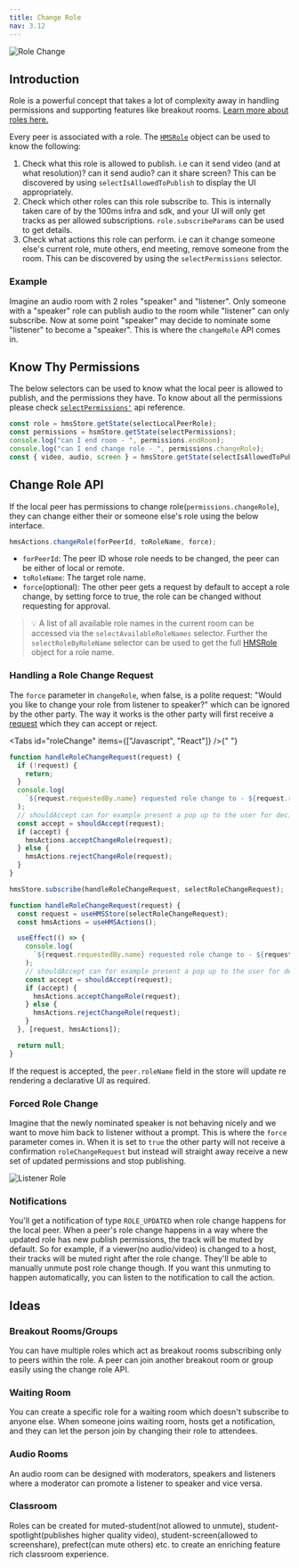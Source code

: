 ```yaml
---
title: Change Role
nav: 3.12
---
```


![Role Change](/guides/role-change.png)

## Introduction

Role is a powerful concept that takes a lot of complexity away in handling permissions and supporting features like breakout rooms. [Learn more about roles here.](../foundation/templates-and-roles)

Every peer is associated with a role. The [`HMSRole`](/api-reference/javascript/v2/interfaces/HMSRole) object can be used to know the following:

1. Check what this role is allowed to publish. i.e can it send video (and at what resolution)? can it send audio? can it share screen? This can be discovered by using `selectIsAllowedToPublish` to display the UI appropriately.
2. Check which other roles can this role subscribe to. This is internally taken care of by the 100ms infra and sdk, and your UI will only get tracks as per allowed subscriptions. `role.subscribeParams` can be used to get details.
3. Check what actions this role can perform. i.e can it change someone else's current role, mute others, end meeting, remove someone from the room. This can be discovered by using the `selectPermissions` selector.

### Example

Imagine an audio room with 2 roles "speaker" and "listener". Only someone with a "speaker" role can publish audio to the room while "listener" can only subscribe.
Now at some point "speaker" may decide to nominate some "listener" to become a "speaker". This is where the `changeRole` API comes in.

## Know Thy Permissions

The below selectors can be used to know what the local peer is allowed to publish, and the permissions they have. To know about all the
permissions please check [`selectPermissions'`](../../../api-reference/javascript/v2/home/content#select-permissions) api reference.

```js
const role = hmsStore.getState(selectLocalPeerRole);
const permissions = hsmStore.getState(selectPermissions);
console.log("can I end room - ", permissions.endRoom);
console.log("can I end change role - ", permissions.changeRole);
const { video, audio, screen } = hmsStore.getState(selectIsAllowedToPublish);
```

## Change Role API

If the local peer has permissions to change role(`permissions.changeRole`), they can change either their or someone else's role using
the below interface.

```js
hmsActions.changeRole(forPeerId, toRoleName, force);
```

- `forPeerId`: The peer ID whose role needs to be changed, the peer can be either of local or remote.
- `toRoleName`: The target role name.
- `force`(optional): The other peer gets a request by default to accept a role change, by setting force to true, the role can be changed
  without requesting for approval.

> 💡 A list of all available role names in the current room can be accessed via the `selectAvailableRoleNames` selector. Further the `selectRoleByRoleName`
> selector can be used to get the full [HMSRole](/api-reference/javascript/v2/interfaces/HMSRole) object for a role name.

### Handling a Role Change Request

The `force` parameter in `changeRole`, when false, is a polite request: "Would you like to change your role from listener to speaker?" which can be ignored by the other party.
The way it works is the other party will first receive a [request](/api-reference/javascript/v2/interfaces/HMSRoleChangeRequest) which they can accept or reject.

<Tabs id="roleChange" items={["Javascript", "React"]} />{" "}

<Tab id='roleChange-0'>

```js
function handleRoleChangeRequest(request) {
  if (!request) {
    return;
  }
  console.log(
    `${request.requestedBy.name} requested role change to - ${request.role.name}`
  );
  // shouldAccept can for example present a pop up to the user for deciding how to act on the request
  const accept = shouldAccept(request);
  if (accept) {
    hmsActions.acceptChangeRole(request);
  } else {
    hmsActions.rejectChangeRole(request);
  }
}

hmsStore.subscribe(handleRoleChangeRequest, selectRoleChangeRequest);
```

</Tab>

<Tab  id='roleChange-1'>

```jsx
function handleRoleChangeRequest(request) {
  const request = useHMSStore(selectRoleChangeRequest);
  const hmsActions = useHMSActions();

  useEffect(() => {
    console.log(
      `${request.requestedBy.name} requested role change to - ${request.role.name}`
    );
    // shouldAccept can for example present a pop up to the user for deciding how to act on the request
    const accept = shouldAccept(request);
    if (accept) {
      hmsActions.acceptChangeRole(request);
    } else {
      hmsActions.rejectChangeRole(request);
    }
  }, [request, hmsActions]);

  return null;
}
```

</Tab>

If the request is accepted, the `peer.roleName` field in the store will update re rendering a declarative UI as required.

### Forced Role Change

Imagine that the newly nominated speaker is not behaving nicely and we want to move him back to listener without a prompt.
This is where the `force` parameter comes in. When it is set to `true` the other party will not receive a confirmation `roleChangeRequest`
but instead will straight away receive a new set of updated permissions and stop publishing.

![Listener Role](/guides/role-listener.png)

### Notifications

You'll get a notification of type `ROLE_UPDATED` when role change happens for the local peer. When a peer's role change
happens in a way where the updated role has new publish permissions, the track will be muted by default. So for example, if a viewer(no audio/video)
is changed to a host, their tracks will be muted right after the role change. They'll be able to manually unmute post role change though.
If you want this unmuting to happen automatically, you can listen to the notification to call the action.

## Ideas

### Breakout Rooms/Groups

You can have multiple roles which act as breakout rooms subscribing only to peers within the role. A peer can join another breakout room
or group easily using the change role API.

### Waiting Room

You can create a specific role for a waiting room which doesn't subscribe to anyone else. When someone joins waiting room,
hosts get a notification, and they can let the person join by changing their role to attendees.

### Audio Rooms

An audio room can be designed with moderators, speakers and listeners where a moderator can promote a listener to speaker
and vice versa.

### Classroom

Roles can be created for muted-student(not allowed to unmute), student-spotlight(publishes higher quality video),
student-screen(allowed to screenshare), prefect(can mute others) etc. to create an enriching feature rich classroom experience.
